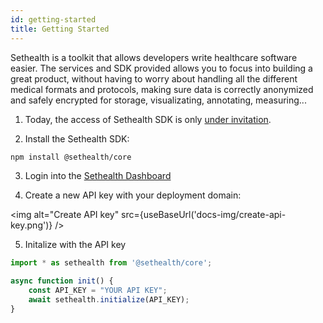 ```yaml
---
id: getting-started
title: Getting Started
---
```


Sethealth is a toolkit that allows developers write healthcare software easier. The services and SDK provided allows you to focus into building a great product, without having to worry about handling all the different medical formats and protocols, making sure data is correctly anonymized and safely encrypted for storage, visualizating, annotating, measuring...

1. Today, the access of Sethealth SDK is only [under invitation](https://sethealth.typeform.com/to/hOvMvs).

2. Install the Sethealth SDK:

```bash
npm install @sethealth/core
```

3. Login into the [Sethealth Dashboard](https://dashboard.set.health)

4. Create a new API key with your deployment domain:

<img alt="Create API key" src={useBaseUrl('docs-img/create-api-key.png')} />

5. Initalize with the API key

```js
import * as sethealth from '@sethealth/core';

async function init() {
    const API_KEY = "YOUR API KEY";
    await sethealth.initialize(API_KEY);
}
```
